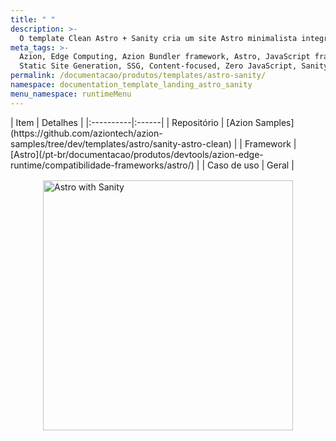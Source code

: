 ```yaml
---
title: " "
description: >-
  O template Clean Astro + Sanity cria um site Astro minimalista integrado ao Sanity.io para gerenciamento de conteúdo.
meta_tags: >-
  Azion, Edge Computing, Azion Bundler framework, Astro, JavaScript frameworks,
  Static Site Generation, SSG, Content-focused, Zero JavaScript, Sanity
permalink: /documentacao/produtos/templates/astro-sanity/
namespace: documentation_template_landing_astro_sanity
menu_namespace: runtimeMenu
---
```




<div class="[&_.flex.flex-col]:!gap-4 [&_.flex.flex-col]:md:!gap-8 [&_.flex.flex-col]:2xl:!gap-16">
  <HeroHome
    title="Astro com Sanity"
    description="O template Clean Astro + Sanity cria um site Astro minimalista integrado ao Sanity.io para gerenciamento de conteúdo."
    logos={[]}
    buttons={[
      { label: "Deploy template", link: "https://console.azion.com/create/sanity/clean-astro-sanity-app", outlined: false },
      { label: "Ver demo", link: "https://xxxx.map.azionedge.net/", severity: "secondary" }
    ]}
  />
</div>

<div style="display: flex; gap: 1rem; align-items: center; flex-direction: row; flex-wrap: wrap;">
  <div style="flex: 1; min-width: 300px;">
    | Item | Detalhes |
    |:----------|:------|
    | Repositório | [Azion Samples](https://github.com/aziontech/azion-samples/tree/dev/templates/astro/sanity-astro-clean) |
    | Framework | [Astro](/pt-br/documentacao/produtos/devtools/azion-edge-runtime/compatibilidade-frameworks/astro/) |
    | Caso de uso | Geral |
  </div>
  <div style="display: flex; justify-content: center; align-items: center; flex: 1; min-width: 300px;">
    <img src="/assets/docs/images/uploads/template-showcase/astro/astro-vue.png" width="400" alt="Astro with Sanity" style="max-width: 100%; height: auto;" />
  </div>
</div>
